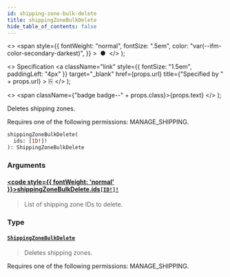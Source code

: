 ```yaml
---
id: shipping-zone-bulk-delete
title: shippingZoneBulkDelete
hide_table_of_contents: false
---
```


  <>
    <span
      style={{
        fontWeight: "normal",
        fontSize: ".5em",
        color: "var(--ifm-color-secondary-darkest)",
      }}
    >
      &nbsp;●&nbsp;
    </span>
  </>
);

  <>
    Specification
    <a
      className="link"
      style={{ fontSize: "1.5em", paddingLeft: "4px" }}
      target="\_blank"
      href={props.url}
      title={"Specified by " + props.url}
    >
      ⎘
    </a>
  </>
);

  <>
    <span className={"badge badge--" + props.class}>{props.text}</span>
  </>
);

Deletes shipping zones.

Requires one of the following permissions: MANAGE_SHIPPING.

```graphql
shippingZoneBulkDelete(
  ids: [ID!]!
): ShippingZoneBulkDelete
```

### Arguments

#### [<code style={{ fontWeight: 'normal' }}>shippingZoneBulkDelete.<b>ids</b></code>](#)<Bullet />[`[ID!]!`](../../api-reference/miscellaneous/scalars/id) <Badge class="secondary" text="non-null"/> <Badge class="secondary" text="scalar"/> <Badge class="secondary" text="miscellaneous"/>

> List of shipping zone IDs to delete.

### Type

#### [`ShippingZoneBulkDelete`](../../api-reference/shipping/objects/shipping-zone-bulk-delete) <Badge class="secondary" text="object"/> <Badge class="secondary" text="shipping"/>

> Deletes shipping zones.

Requires one of the following permissions: MANAGE_SHIPPING.

>
